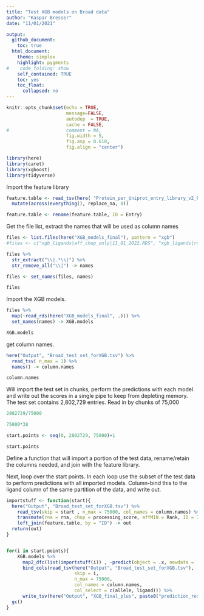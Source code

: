 ```yaml
---
title: "Test XGB models on Broad data"
author: "Kaspar Bresser"
date: "11/01/2021"

output: 
  github_document:
    toc: true
  html_document: 
    theme: simplex
    highlight: pygments
#    code_folding: show
    self_contained: TRUE
    toc: yes
    toc_float:
      collapsed: no
---
```




```r
knitr::opts_chunk$set(echo = TRUE,
                      message=FALSE,
                      autodep  = TRUE,
                      cache = FALSE,
#                     comment = NA,
                      fig.width = 5,
                      fig.asp = 0.618,
                      fig.align = "center")
```


```r
library(here)
library(caret)
library(xgboost)
library(tidyverse)
```

Import the feature library

```r
feature.table <- read_tsv(here( "Protein_per_Uniprot_entry_library_v2_RBP_GC_length_codon_AA_m6A_m5C_AtoI_m1A_m7G_CD8miRDB_PTM.csv")) %>% 
  mutate(across(everything(), replace_na, 0))

feature.table <- rename(feature.table, ID = Entry)
```


Get the file list, extract the names that will be used as column names


```r
files <- list.files(here("XGB_models_final"), pattern = "xgb")
#files <- c("xgb_ligands|aff_chop_only|11_01_2022.RDS", "xgb_ligands|rna_aff_chop|11_01_2022.RDS")

files %>% 
  str_extract("\\|.*\\|") %>% 
  str_remove_all("\\|") -> names

files <- set_names(files, names)

files
```

Import the XGB models.

```r
files %>% 
  map(~read_rds(here("XGB_models_final", .))) %>% 
  set_names(names) -> XGB.models

XGB.models
```

get column names.

```r
here("Output", "Broad_test_set_forXGB.tsv") %>% 
  read_tsv( n_max = 1) %>% 
  names() -> column.names

column.names
```


Will import the test set in chunks, perform the predictions with each model and write out the scores in a single pipe to keep from depleting memory. The test set contains 2,802,729 entries.  Read in by chunks of 75,000

```r
2802729/75000

75000*38

start.points <- seq(0, 2802729, 75000)+1

start.points
```

Define a function that will import a portion of the test data, rename/retain the columns needed, and join with the feature library.

Next, loop over the start points. In each loop use the subset of the test data to perform predictions with all imported models. Column-bind this to the ligand column of the same partition of the data, and write out.

```r
importstuff <- function(start){
  here("Output", "Broad_test_set_forXGB.tsv") %>% 
    read_tsv(skip = start , n_max = 75000, col_names = column.names) %>% 
    transmute(rna = rna, chop = processing_score, affMIN = Rank, ID = ID) %>% 
    left_join(feature.table, by = "ID") -> out
  return(out)
}


for(i in start.points){
    XGB.models %>% 
      map2_dfc(list(importstuff(i)) , ~predict(object = .x, newdata = .y, type = "prob")$`TRUE`) %>% 
      bind_cols(read_tsv(here("Output", "Broad_test_set_forXGB.tsv"),
                         skip = i, 
                         n_max = 75000, 
                         col_names = column.names, 
                         col_select = c(allele, ligand))) %>% 
      write_tsv(here("Output", "XGB_final_plus", paste0("prediction_results_", i, ".tsv")))
  gc()
}
```





